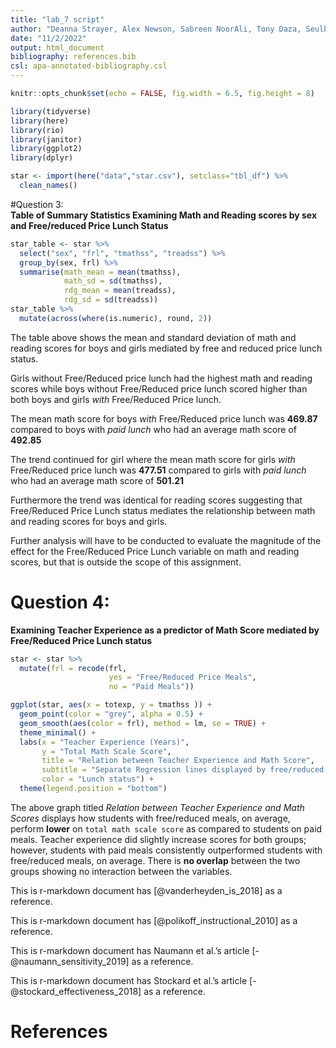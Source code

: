 ```yaml
---
title: "lab_7 script"
author: "Deanna Strayer, Alex Newson, Sabreen NoorAli, Tony Daza, Seulbi Lee"
date: "11/2/2022"
output: html_document
bibliography: references.bib
csl: apa-annotated-bibliography.csl
---
```


```r
knitr::opts_chunk$set(echo = FALSE, fig.width = 6.5, fig.height = 8)
```

```r
library(tidyverse)
library(here)
library(rio)
library(janitor)
library(ggplot2)
library(dplyr)

star <- import(here("data","star.csv"), setclass="tbl_df") %>%
  clean_names()

```

#Question 3:  
**Table of Summary Statistics Examining Math and Reading scores by sex and Free/reduced Price Lunch Status**  
```r
star_table <- star %>%
  select("sex", "frl", "tmathss", "treadss") %>%
  group_by(sex, frl) %>%
  summarise(math_mean = mean(tmathss), 
            math_sd = sd(tmathss), 
            rdg_mean = mean(treadss), 
            rdg_sd = sd(treadss))
star_table %>%
  mutate(across(where(is.numeric), round, 2))
```

The table above shows the mean and standard deviation of math and reading scores for boys and girls mediated by free and reduced price lunch status.  

Girls without Free/Reduced price lunch had the highest math and reading scores while boys without Free/Reduced price lunch scored higher than both boys and girls *with* Free/Reduced Price lunch.  

The mean math score for boys *with* Free/Reduced price lunch was **469.87** compared to boys with *paid lunch* who had an average math score of **492.85**

The trend continued for girl where the mean math score for girls *with* Free/Reduced price lunch was **477.51** compared to girls with *paid lunch* who had an average math score of **501.21**

Furthermore the trend was identical for reading scores suggesting that Free/Reduced Price Lunch status mediates the relationship between math and reading scores for boys and girls.  

Further analysis will have to be conducted to evaluate the magnitude of the effect for the Free/Reduced Price Lunch variable on math and reading scores, but that is outside the scope of this assignment.  


# Question 4:  
**Examining Teacher Experience as a predictor of Math Score mediated by Free/Reduced Price Lunch status**  

```r

star <- star %>%
  mutate(frl = recode(frl, 
                      yes = "Free/Reduced Price Meals", 
                      no = "Paid Meals"))

ggplot(star, aes(x = totexp, y = tmathss )) + 
  geom_point(color = "grey", alpha = 0.5) + 
  geom_smooth(aes(color = frl), method = lm, se = TRUE) +
  theme_minimal() + 
  labs(x = "Teacher Experience (Years)", 
       y = "Total Math Scale Score",
       title = "Relation between Teacher Experience and Math Score",
       subtitle = "Separate Regression lines displayed by free/reduced price lunch status", 
       color = "Lunch status") +
  theme(legend.position = "bottom")
```

The above graph titled *Relation between Teacher Experience and Math Scores* displays how students with free/reduced meals, on average, perform **lower** on `total math scale score` as compared to students on paid meals. Teacher experience did slightly increase scores for both groups; however, students with paid meals consistently outperformed students with free/reduced meals, on average. There is **no overlap** between the two groups showing no interaction between the variables. 

This is r-markdown document has [@vanderheyden_is_2018] as a reference.

This is r-markdown document has [@polikoff_instructional_2010] as a reference.

This is r-markdown document has Naumann et al.'s article [-@naumann_sensitivity_2019] as a reference.

This is r-markdown document has Stockard et al.'s article [-@stockard_effectiveness_2018] as a reference.


# References
